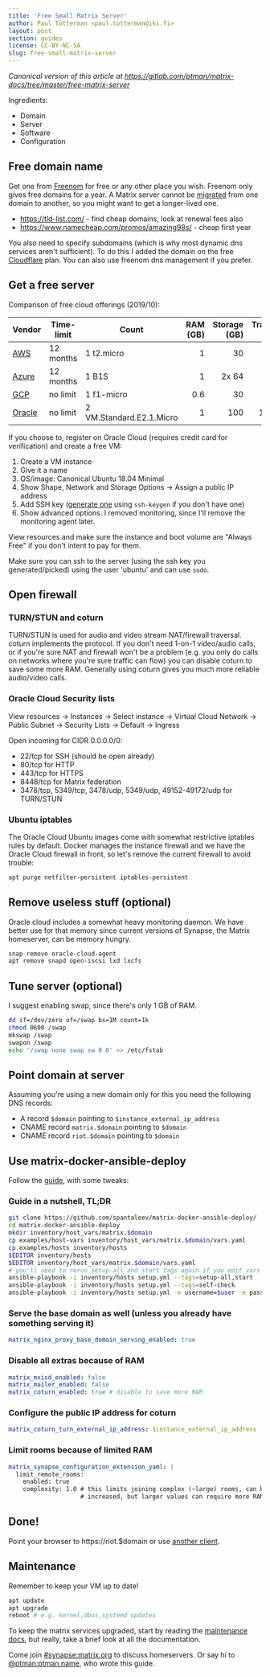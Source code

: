 ```yaml
---
title: 'Free Small Matrix Server'
author: Paul Tötterman <paul.totterman@iki.fi>
layout: post
section: guides
license: CC-BY-NC-SA
slug: free-small-matrix-server
---
```


*Canonical version of this article at
<https://gitlab.com/ptman/matrix-docs/tree/master/free-matrix-server>*

Ingredients:

- Domain
- Server
- Software
- Configuration

## Free domain name

Get one from [Freenom] for free or any other place you wish. Freenom only gives
free domains for a year. A Matrix server cannot be [migrated] from one domain to
another, so you might want to get a longer-lived one.

- https://tld-list.com/ - find cheap domains, look at renewal fees also
- https://www.namecheap.com/promos/amazing98s/ - cheap first year

You also need to specify subdomains (which is why most dynamic dns services
aren't sufficient). To do this I added the domain on the free [Cloudflare] plan.
You can also use freenom dns management if you prefer.

[Freenom]: https://www.freenom.com
[Cloudflare]: https://www.cloudflare.com
[migrated]: https://github.com/matrix-org/synapse/issues/1209

## Get a free server

Comparison of free cloud offerings (2019/10):

| Vendor   | Time-limit | Count                    | RAM (GB) | Storage (GB) | Transfer (GB) |
| -------- | ---------- | ------------------------ | -------: | -----------: | ------------: |
| [AWS]    | 12 months  | 1 t2.micro               | 1        | 30           | 15            |
| [Azure]  | 12 months  | 1 B1S                    | 1        | 2x 64        | 15            |
| [GCP]    | no limit   | 1 f1-micro               | 0.6      | 30           | 1             |
| [Oracle] | no limit   | 2 VM.Standard.E2.1.Micro | 1        | 100          | 10000         |

[AWS]: https://aws.amazon.com/free/
[Azure]: https://azure.microsoft.com/en-us/free/
[GCP]: https://cloud.google.com/free/
[Oracle]: https://www.oracle.com/cloud/free/

If you choose to, register on Oracle Cloud (requires credit card for
verification) and create a free VM:

1. Create a VM instance
2. Give it a name
3. OS/image: Canonical Ubuntu 18.04 Minimal
4. Show Shape, Network and Storage Options -> Assign a public IP address
5. Add SSH key ([generate one][sshkey] using `ssh-keygen` if you don't have one)
6. Show advanced options. I removed monitoring, since I'll remove the monitoring
   agent later.

View resources and make sure the instance and boot volume are "Always Free" if
you don't intent to pay for them.

Make sure you can ssh to the server (using the ssh key you generated/picked)
using the user 'ubuntu' and can use `sudo`.

[sshkey]: https://docs.oracle.com/en/cloud/iaas/compute-iaas-cloud/stcsg/generating-ssh-key-pair.html

## Open firewall

### TURN/STUN and coturn

TURN/STUN is used for audio and video stream NAT/firewall traversal. coturn
implements the protocol. If you don't need 1-on-1 video/audio calls, or if
you're sure NAT and firewall won't be a problem (e.g. you only do calls on
networks where you're sure traffic can flow) you can disable coturn to save some
more RAM. Generally using coturn gives you much more reliable audio/video calls.

### Oracle Cloud Security lists

View resources -> Instances -> Select instance -> Virtual Cloud Network ->
Public Subnet -> Security Lists -> Default -> Ingress

Open incoming for CIDR 0.0.0.0/0:
- 22/tcp for SSH (should be open already)
- 80/tcp for HTTP
- 443/tcp for HTTPS
- 8448/tcp for Matrix federation
- 3478/tcp, 5349/tcp, 3478/udp, 5349/udp, 49152-49172/udp for TURN/STUN

### Ubuntu iptables

The Oracle Cloud Ubuntu images come with somewhat restrictive iptables rules by
default. Docker manages the instance firewall and we have the Oracle Cloud
firewall in front, so let's remove the current firewall to avoid trouble:

```sh
apt purge netfilter-persistent iptables-persistent
```

## Remove useless stuff (optional)

Oracle cloud includes a somewhat heavy monitoring daemon. We have better use for
that memory since current versions of Synapse, the Matrix homeserver, can be
memory hungry.

```sh
snap remove oracle-cloud-agent
apt remove snapd open-iscsi lxd lxcfs
```

## Tune server (optional)

I suggest enabling swap, since there's only 1 GB of RAM.

```sh
dd if=/dev/zero of=/swap bs=1M count=1k
chmod 0600 /swap
mkswap /swap
swapon /swap
echo '/swap none swap sw 0 0' >> /etc/fstab
```

## Point domain at server

Assuming you're using a new domain only for this you need the following DNS
records:

- A record `$domain` pointing to `$instance_external_ip_address`
- CNAME record `matrix.$domain` pointing to `$domain`
- CNAME record `riot.$domain` pointing to `$domain`


## Use matrix-docker-ansible-deploy

Follow the [guide], with some tweaks:

[guide]: https://github.com/spantaleev/matrix-docker-ansible-deploy/blob/master/docs/README.md

### Guide in a nutshell, TL;DR

```sh
git clone https://github.com/spantaleev/matrix-docker-ansible-deploy/
cd matrix-docker-ansible-deploy
mkdir inventory/host_vars/matrix.$domain
cp examples/host-vars inventory/host_vars/matrix.$domain/vars.yaml
cp examples/hosts inventory/hosts
$EDITOR inventory/hosts
$EDITOR inventory/host_vars/matrix.$domain/vars.yaml
# you'll need to rerun setup-all and start tags again if you edit vars later
ansible-playbook -i inventory/hosts setup.yml --tags=setup-all,start
ansible-playbook -i inventory/hosts setup.yml --tags=self-check
ansible-playbook -i inventory/hosts setup.yml -e username=$user -e password=$pass -e admin=yes --tags=register-user
```

### Serve the base domain as well (unless you already have something serving it)

```yaml
matrix_nginx_proxy_base_domain_serving_enabled: true
```

### Disable all extras because of RAM

```yaml
matrix_mxisd_enabled: false
matrix_mailer_enabled: false
matrix_coturn_enabled: true # disable to save more RAM
```

### Configure the public IP address for coturn

```yaml
matrix_coturn_turn_external_ip_address: $instance_external_ip_address
```

### Limit rooms because of limited RAM

```yaml
matrix_synapse_configuration_extension_yaml: |
  limit_remote_rooms:
    enabled: true
    complexity: 1.0 # this limits joining complex (~large) rooms, can be
                    # increased, but larger values can require more RAM
```

## Done!

Point your browser to https://riot.$domain or use [another
client](https://matrix.org/clients).

## Maintenance

Remember to keep your VM up to date!

```sh
apt update
apt upgrade
reboot # e.g. kernel,dbus,systemd updates
```

To keep the matrix services upgraded, start by reading the [maintenance docs],
but really, take a brief look at all the documentation.

[maintenance docs]: https://github.com/spantaleev/matrix-docker-ansible-deploy/blob/master/docs/maintenance-upgrading-services.md

Come join [#synapse:matrix.org](https://matrix.to/#/#synapse:matrix.org) to
discuss homeservers. Or say hi to
[@ptman:ptman.name](https://matrix.to/#/@ptman:ptman.name), who wrote this
guide.
